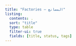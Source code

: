 ```yaml
---
title: "Factories — المصانع"
listing:
  contents: .
  sort: "title"
  type: table
  filter-ui: true
  fields: [title, status, tags]
---
```

